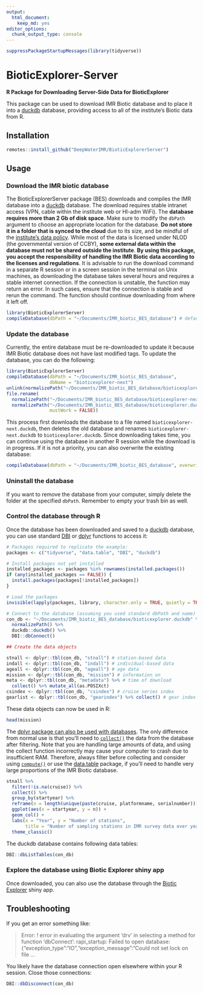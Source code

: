 ```yaml
---
output: 
  html_document: 
    keep_md: yes
editor_options: 
  chunk_output_type: console
---
```


```r
suppressPackageStartupMessages(library(tidyverse))
```


# BioticExplorer-Server
**R Package for Downloading Server-Side Data for BioticExplorer**

This package can be used to download IMR Biotic database and to place it into a [duckdb](https://duckdb.org/docs/api/r.html) database, providing access to all of the institute's Biotic data from R.

## Installation

```r
remotes::install_github("DeepWaterIMR/BioticExplorerServer")
```

## Usage

### Download the IMR biotic database

The BioticExplorerServer package (BES) downloads and compiles the IMR database into a [duckdb](https://cran.r-project.org/package=duckdb) database. The download requires stable intranet access (VPN, cable within the institute web or HI-adm WiFi). The **database requires more than 2 Gb of disk space**. Make sure to modify the `dbPath` argument to choose an appropriate location for the database. **Do not store it in a folder that is synced to the cloud** due to its size, and be mindful of the [institute's data policy](https://www.hi.no/resources/Data-policy-HI.pdf). While most of the data is licensed under NLOD (the governmental version of CCBY), **some external data within the database must not be shared outside the institute**. **By using this package, you accept the responsibility of handling the IMR Biotic data according to the licenses and regulations**. It is advisable to run the download command in a separate R session or in a screen session in the terminal on Unix machines, as downloading the database takes several hours and requires a stable internet connection. If the connection is unstable, the function may return an error. In such cases, ensure that the connection is stable and rerun the command. The function should continue downloading from where it left off.

```r
library(BioticExplorerServer)
compileDatabase(dbPath = "~/Documents/IMR_biotic_BES_database") # default dbPath, written out to show it
```

### Update the database

Currently, the entire database must be re-downloaded to update it because IMR Biotic database does not have last modified tags. To update the database, you can do the following:

```r
library(BioticExplorerServer)
compileDatabase(dbPath = "~/Documents/IMR_biotic_BES_database",
                dbName = "bioticexplorer-next")
unlink(normalizePath("~/Documents/IMR_biotic_BES_database/bioticexplorer.duckdb"))
file.rename(
  normalizePath("~/Documents/IMR_biotic_BES_database/bioticexplorer-next.duckdb"),
  normalizePath("~/Documents/IMR_biotic_BES_database/bioticexplorer.duckdb", 
                mustWork = FALSE))
```

This process first downloads the database to a file named `bioticexplorer-next.duckdb`, then deletes the old database and renames `bioticexplorer-next.duckdb` to `bioticexplorer.duckdb`. Since downloading takes time, you can continue using the database in another R session while the download is in progress. If it is not a priority, you can also overwrite the existing database:

```r
compileDatabase(dbPath = "~/Documents/IMR_biotic_BES_database", overwrite = TRUE)
```

### Uninstall the database

If you want to remove the database from your computer, simply delete the folder at the specified `dbPath`. Remember to empty your trash bin as well.

### Control the database through R

Once the database has been downloaded and saved to a [duckdb](https://cran.r-project.org/package=duckdb) database, you can use standard [DBI](https://cran.r-project.org/package=DBI) or [dplyr](https://cran.r-project.org/package=dplyr) functions to access it:

```r
# Packages required to replicate the example:
packages <- c("tidyverse", "data.table", "DBI", "duckdb")

# Install packages not yet installed
installed_packages <- packages %in% rownames(installed.packages())
if (any(installed_packages == FALSE)) {
  install.packages(packages[!installed_packages])
}

# Load the packages
invisible(lapply(packages, library, character.only = TRUE, quietly = TRUE))

# Connect to the database (assuming you used standard dbPath and name)
con_db <- "~/Documents/IMR_biotic_BES_database/bioticexplorer.duckdb" %>% 
  normalizePath() %>% 
  duckdb::duckdb() %>% 
  DBI::dbConnect()

## Create the data objects

stnall <- dplyr::tbl(con_db, "stnall") # station-based data
indall <- dplyr::tbl(con_db, "indall") # individual-based data
ageall <- dplyr::tbl(con_db, "ageall") # age data
mission <- dplyr::tbl(con_db, "mission") # information on
meta <- dplyr::tbl(con_db, "metadata") %>% # time of download
  collect() %>% mutate_all(as.POSIXct)
csindex <- dplyr::tbl(con_db, "csindex") # cruise series index
gearlist <- dplyr::tbl(con_db, "gearindex") %>% collect() # gear index
```

These data objects can now be used in R:

```r
head(mission)
```

The [dplyr package can also be used with databases](https://solutions.posit.co/connections/db/r-packages/dplyr/). The only difference from normal use is that you'll need to [`collect()`](https://dbplyr.tidyverse.org/reference/collapse.tbl_sql.html) the data from the database after filtering. Note that you are handling large amounts of data, and using the collect function incorrectly may cause your computer to crash due to insufficient RAM. Therefore, always filter before collecting and consider using [`compute()`](https://dbplyr.tidyverse.org/reference/collapse.tbl_sql.html) or use the [data.table](https://cran.r-project.org/web/packages/data.table/index.html) package, if you'll need to handle very large proportions of the IMR Biotic database. 

```r
stnall %>% 
  filter(!is.na(cruise)) %>% 
  collect() %>% 
  group_by(startyear) %>%
  reframe(n = length(unique(paste(cruise, platformname, serialnumber)))) %>% 
  ggplot(aes(x = startyear, y = n)) +
  geom_col() + 
  labs(x = "Year", y = "Number of stations", 
       title = "Number of sampling stations in IMR survey data over years") +
  theme_classic()
```

The duckdb database contains following data tables:

```r
DBI::dbListTables(con_db)
```

### Explore the database using Biotic Explorer shiny app

Once downloaded, you can also use the database through the [Biotic Explorer](https://github.com/DeepWaterIMR/BioticExplorer) shiny app. 

## Troubleshooting

If you get an error something like:

> Error:
> ! error in evaluating the argument 'drv' in selecting a method for function 'dbConnect':
> rapi_startup: Failed to open database: {"exception_type":"IO","exception_message":"Could not set lock on file
> ...

You likely have the database connection open elsewhere within your R session. Close those connections:

```r
DBI::dbDisconnect(con_db)
```

